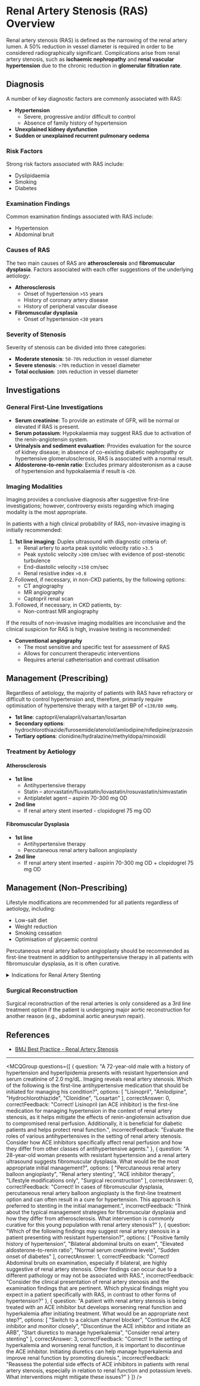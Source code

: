 
# Renal Artery Stenosis (RAS) Overview

Renal artery stenosis (RAS) is defined as the narrowing of the renal artery lumen. A 50% reduction in vessel diameter is required in order to be considered radiographically significant. Complications arise from renal artery stenosis, such as **ischaemic nephropathy** and **renal vascular hypertension** due to the chronic reduction in **glomerular filtration rate**.

## Diagnosis

A number of key diagnostic factors are commonly associated with RAS:

- **Hypertension**
  - Severe, progressive and/or difficult to control
  - Absence of family history of hypertension
- **Unexplained kidney dysfunction**
- **Sudden or unexplained recurrent pulmonary oedema**

### Risk Factors

Strong risk factors associated with RAS include:

- Dyslipidaemia
- Smoking
- Diabetes 

### Examination Findings

Common examination findings associated with RAS include:

- Hypertension
- Abdominal bruit

### Causes of RAS

The two main causes of RAS are **atherosclerosis** and **fibromuscular dysplasia**. Factors associated with each offer suggestions of the underlying aetiology:

- **Atherosclerosis**
  - Onset of hypertension `>55` years
  - History of coronary artery disease
  - History of peripheral vascular disease
- **Fibromuscular dysplasia**
  - Onset of hypertension `<30` years 

### Severity of Stenosis

Severity of stenosis can be divided into three categories:

- **Moderate stenosis**: `50-70%` reduction in vessel diameter
- **Severe stenosis**: `>70%` reduction in vessel diameter
- **Total occlusion**: `100%` reduction in vessel diameter

## Investigations

### General First-Line Investigations

- **Serum creatinine**: To provide an estimate of GFR, will be normal or elevated if RAS is present.
- **Serum potassium**: Hypokalaemia may suggest RAS due to activation of the renin-angiotensin system.
- **Urinalysis and sediment evaluation**: Provides evaluation for the source of kidney disease; in absence of co-existing diabetic nephropathy or hypertensive glomerulosclerosis, RAS is associated with a normal result.
- **Aldosterone-to-renin ratio**: Excludes primary aldosteronism as a cause of hypertension and hypokalaemia if result is `<20`.

### Imaging Modalities

Imaging provides a conclusive diagnosis after suggestive first-line investigations; however, controversy exists regarding which imaging modality is the most appropriate. 

In patients with a high clinical probability of RAS, non-invasive imaging is initially recommended:

1. **1st line imaging**: Duplex ultrasound with diagnostic criteria of:
   - Renal artery to aorta peak systolic velocity ratio `>3.5`
   - Peak systolic velocity `>200` cm/sec with evidence of post-stenotic turbulence
   - End-diastolic velocity `>150` cm/sec
   - Renal resistive index `>0.8`
2. Followed, if necessary, in non-CKD patients, by the following options:
   - CT angiography
   - MR angiography
   - Captopril renal scan
3. Followed, if necessary, in CKD patients, by:
   - Non-contrast MR angiography 

If the results of non-invasive imaging modalities are inconclusive and the clinical suspicion for RAS is high, invasive testing is recommended:

- **Conventional angiography**
  - The most sensitive and specific test for assessment of RAS
  - Allows for concurrent therapeutic interventions
  - Requires arterial catheterisation and contrast utilisation

## Management (Prescribing)

Regardless of aetiology, the majority of patients with RAS have refractory or difficult to control hypertension and, therefore, primarily require optimisation of hypertensive therapy with a target BP of `<130/80 mmHg`.

- **1st line**: captopril/enalapril/valsartan/losartan
- **Secondary options**: hydrochlorothiazide/furosemide/atenolol/amlodipine/nifedipine/prazosin
- **Tertiary options**: clonidine/hydralazine/methyldopa/minoxidil

### Treatment by Aetiology

#### Atherosclerosis

- **1st line**
  - Antihypertensive therapy
  - Statin – atorvastatin/fluvastatin/lovastatin/rosuvastatin/simvastatin
  - Antiplatelet agent – aspirin 70-300 mg OD
- **2nd line**
  - If renal artery stent inserted - clopidogrel 75 mg OD

#### Fibromuscular Dysplasia

- **1st line**
  - Antihypertensive therapy
  - Percutaneous renal artery balloon angioplasty
- **2nd line**
  - If renal artery stent inserted - aspirin 70-300 mg OD + clopidogrel 75 mg OD

## Management (Non-Prescribing)

Lifestyle modifications are recommended for all patients regardless of aetiology, including:

- Low-salt diet 
- Weight reduction 
- Smoking cessation 
- Optimisation of glycaemic control

Percutaneous renal artery balloon angioplasty should be recommended as first-line treatment in addition to antihypertensive therapy in all patients with fibromuscular dysplasia, as it is often curative.

<details>
<summary>Indications for Renal Artery Stenting</summary>

Renal artery stenting can be considered in patients regardless of aetiology as a 2nd line treatment option if one of the following circumstances applies:

- Refractory hypertension exists despite the use of >3 antihypertensive medications
- Progressive chronic kidney disease is present
- Acute kidney injury whilst taking ACEi/ARB in patients with congestive heart failure
- Recurrent flash pulmonary oedema
- Bilateral RAS
- RAS present in a single functioning kidney 

</details>

### Surgical Reconstruction

Surgical reconstruction of the renal arteries is only considered as a 3rd line treatment option if the patient is undergoing major aortic reconstruction for another reason (e.g., abdominal aortic aneurysm repair).

## References

- [BMJ Best Practice - Renal Artery Stenosis](https://bestpractice.bmj.com/topics/en-gb/435)

---

<MCQGroup questions={[
  {
    question: "A 72-year-old male with a history of hypertension and hyperlipidemia presents with resistant hypertension and serum creatinine of 2.0 mg/dL. Imaging reveals renal artery stenosis. Which of the following is the first-line antihypertensive medication that should be initiated for managing his condition?",
    options: [
      "Lisinopril",
      "Amlodipine",
      "Hydrochlorothiazide",
      "Clonidine",
      "Losartan"
    ],
    correctAnswer: 0,
    correctFeedback: "Correct! Lisinopril (an ACE inhibitor) is the first-line medication for managing hypertension in the context of renal artery stenosis, as it helps mitigate the effects of renin-angiotensin activation due to compromised renal perfusion. Additionally, it is beneficial for diabetic patients and helps protect renal function.",
    incorrectFeedback: "Evaluate the roles of various antihypertensives in the setting of renal artery stenosis. Consider how ACE inhibitors specifically affect renal perfusion and how they differ from other classes of antihypertensive agents."
  },
  {
    question: "A 28-year-old woman presents with resistant hypertension and a renal artery ultrasound suggests fibromuscular dysplasia. What would be the most appropriate initial management?",
    options: [
      "Percutaneous renal artery balloon angioplasty",
      "Renal artery stenting",
      "ACE inhibitor therapy",
      "Lifestyle modifications only",
      "Surgical reconstruction"
    ],
    correctAnswer: 0,
    correctFeedback: "Correct! In cases of fibromuscular dysplasia, percutaneous renal artery balloon angioplasty is the first-line treatment option and can often result in a cure for hypertension. This approach is preferred to stenting in the initial management.",
    incorrectFeedback: "Think about the typical management strategies for fibromuscular dysplasia and how they differ from atherosclerosis. What intervention is commonly curative for this young population with renal artery stenosis?"
  },
  {
    question: "Which of the following findings may suggest renal artery stenosis in a patient presenting with resistant hypertension?",
    options: [
      "Positive family history of hypertension",
      "Bilateral abdominal bruits on exam",
      "Elevated aldosterone-to-renin ratio",
      "Normal serum creatinine levels",
      "Sudden onset of diabetes"
    ],
    correctAnswer: 1,
    correctFeedback: "Correct! Abdominal bruits on examination, especially if bilateral, are highly suggestive of renal artery stenosis. Other findings can occur due to a different pathology or may not be associated with RAS.",
    incorrectFeedback: "Consider the clinical presentation of renal artery stenosis and the examination findings that are pertinent. Which physical findings might you expect in a patient specifically with RAS, in contrast to other forms of hypertension?"
  },
  {
    question: "A patient with renal artery stenosis is being treated with an ACE inhibitor but develops worsening renal function and hyperkalemia after initiating treatment. What would be an appropriate next step?",
    options: [
      "Switch to a calcium channel blocker",
      "Continue the ACE inhibitor and monitor closely",
      "Discontinue the ACE inhibitor and initiate an ARB",
      "Start diuretics to manage hyperkalemia",
      "Consider renal artery stenting"
    ],
    correctAnswer: 3,
    correctFeedback: "Correct! In the setting of hyperkalemia and worsening renal function, it is important to discontinue the ACE inhibitor. Initiating diuretics can help manage hyperkalemia and improve renal function by promoting diuresis.",
    incorrectFeedback: "Reassess the potential side effects of ACE inhibitors in patients with renal artery stenosis, especially in relation to renal function and potassium levels. What interventions might mitigate these issues?"
  }
]} />